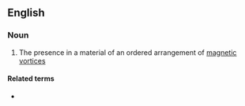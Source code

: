 ==English==

===Noun===
{{en-noun|-}}

# {{lb|en|physics}} The presence in a material of an ordered arrangement of [[magnetic]] [[vortex|vortices]]

====Related terms====
* {{l|en|ferrotoroidic}}